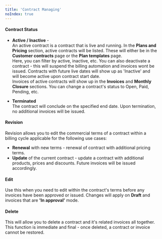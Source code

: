 ```yaml
---
title: 'Contract Managing'
noIndex: true
---
```


#### Contract Status
-   **Active / Inactive** - <br/>
    An active contract is a contract that is live and running. In the **Plans and Pricing** section, active contracts will be listed. These will either be in the **Customer contracts** page or  the **Plan templates** page. <br/> Here, you can filter by active, inactive, etc. You can also deactivate a contract -  this will suspend the billing automation and invoices wont be issued. Contracts with future live dates will show up as 'Inactive' and will become active upon contract start date. <br/> Invoices of active contracts will show up in the **Invoices** and **Monthly Closure** sections. You can change a contract's status to Open, Paid, Pending, etc.
    
-   **Terminated** <br/>
     The contract will conclude on the specified end date. Upon termination, no additional invoices will be issued.
#### Revision
Revision allows you to edit the commercial terms of a contract within a billing cycle applicable for the following use cases:
-  **Renewal** with new terms - renewal of contract with additional pricing terms. 
-  **Update** of the current contract - update a contract with additional products, prices and discounts. Future invoices will be issued accordingly.  
#### Edit
Use this when you need to edit within the contract's terms before any invoices have been approved or issued. Changes will apply on **Draft** and invoices that are **'In approval'** mode.
#### Delete
This will allow you to delete a contract and it's related invoices all together. This function is immediate and final - once deleted, a contract or invoice cannot be restored.